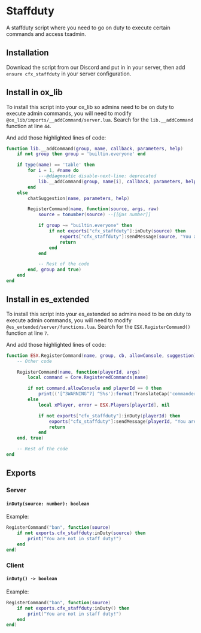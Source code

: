# Staffduty

A staffduty script where you need to go on duty to execute certain commands and access txadmin.

## Installation

Download the script from our Discord and put in in your server, then add `ensure cfx_staffduty` in your server configuration.

## Install in ox_lib

To install this script into your ox_lib so admins need to be on duty to execute admin commands, you will need to modify `@ox_lib/imports/__addCommand/server.lua`.
Search for the `lib.__addCommand` function at line `44`.

And add those highlighted lines of code:

```lua {15-20}
function lib.__addCommand(group, name, callback, parameters, help)
    if not group then group = 'builtin.everyone' end

    if type(name) == 'table' then
        for i = 1, #name do
            ---@diagnostic disable-next-line: deprecated
            lib.__addCommand(group, name[i], callback, parameters, help)
        end
    else
        chatSuggestion(name, parameters, help)

        RegisterCommand(name, function(source, args, raw)
            source = tonumber(source) --[[@as number]]

            if group ~= "builtin.everyone" then
                if not exports["cfx_staffduty"]:inDuty(source) then
                    exports["cfx_staffduty"]:sendMessage(source, "You are not on staff duty!")
                    return
                end
            end

            -- Rest of the code
        end, group and true)
    end
end
```

## Install in es_extended

To install this script into your es_extended so admins need to be on duty to execute admin commands, you will need to modify `@es_extended/server/functions.lua`. Search for the `ESX.RegisterCommand()` function at line `7`.

And add those highlighted lines of code:

```lua {12-15}
function ESX.RegisterCommand(name, group, cb, allowConsole, suggestion)
    -- Other code

	RegisterCommand(name, function(playerId, args)
		local command = Core.RegisteredCommands[name]

		if not command.allowConsole and playerId == 0 then
			print(('[^3WARNING^7] ^5%s'):format(TranslateCap('commanderror_console')))
		else
			local xPlayer, error = ESX.Players[playerId], nil

			if not exports["cfx_staffduty"]:inDuty(playerId) then
				exports["cfx_staffduty"]:sendMessage(playerId, "You are not in staff duty!")
				return
			end
	end, true)

    -- Rest of the code
end
```

## Exports

### Server

#### `inDuty(source: number): boolean`

Example:

```lua
RegisterCommand("ban", function(source)
    if not exports.cfx_staffduty:inDuty(source) then
        print("You are not in staff duty!")
    end
end)
```

### Client

#### `inDuty() -> boolean`

Example:

```lua
RegisterCommand("ban", function(source)
    if not exports.cfx_staffduty:inDuty() then
        print("You are not in staff duty!")
    end
end)
```
